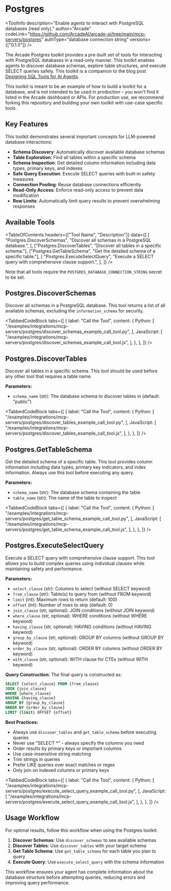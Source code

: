 # Postgres


<ToolInfo
  description="Enable agents to interact with PostgreSQL databases (read only)."
  author="Arcade"
  codeLink="https://github.com/ArcadeAI/arcade-ai/tree/main/mcp-servers/postgres"
  authType="database connection string"
  versions={["0.1.0"]}
/>

<Badges repo="arcadeai/arcade-postgres" />

The Arcade Postgres toolkit provides a pre-built set of tools for interacting with PostgreSQL databases in a read-only manner. This toolkit enables agents to discover database schemas, explore table structures, and execute SELECT queries safely. This toolkit is a companion to the blog post [Designing SQL Tools for AI Agents](https://blog.arcade.dev/sql-tools-ai-agents-security).

<Callout type="info">
  This toolkit is meant to be an example of how to build a toolkit for a
  database, and is not intended to be used in production - you won't find it
  listed in the Arcade dashboard or APIs. For production use, we recommend
  forking this repository and building your own toolkit with use-case specific
  tools.
</Callout>

## Key Features

This toolkit demonstrates several important concepts for LLM-powered database interactions:

- **Schema Discovery**: Automatically discover available database schemas
- **Table Exploration**: Find all tables within a specific schema
- **Schema Inspection**: Get detailed column information including data types, primary keys, and indexes
- **Safe Query Execution**: Execute SELECT queries with built-in safety measures
- **Connection Pooling**: Reuse database connections efficiently
- **Read-Only Access**: Enforce read-only access to prevent data modification
- **Row Limits**: Automatically limit query results to prevent overwhelming responses

## Available Tools

<TableOfContents
  headers={["Tool Name", "Description"]}
  data={[
    [
      "Postgres.DiscoverSchemas",
      "Discover all schemas in a PostgreSQL database.",
    ],
    ["Postgres.DiscoverTables", "Discover all tables in a specific schema."],
    ["Postgres.GetTableSchema", "Get the detailed schema of a specific table."],
    [
      "Postgres.ExecuteSelectQuery",
      "Execute a SELECT query with comprehensive clause support.",
    ],
  ]}
/>

Note that all tools require the `POSTGRES_DATABASE_CONNECTION_STRING` secret to be set.

## Postgres.DiscoverSchemas

Discover all schemas in a PostgreSQL database. This tool returns a list of all available schemas, excluding the `information_schema` for security.

<TabbedCodeBlock
  tabs={[
    {
      label: "Call the Tool",
      content: {
        Python: [
          "/examples/integrations/mcp-servers/postgres/discover_schemas_example_call_tool.py",
        ],
        JavaScript: [
          "/examples/integrations/mcp-servers/postgres/discover_schemas_example_call_tool.js",
        ],
      },
    },
  ]}
/>

## Postgres.DiscoverTables

Discover all tables in a specific schema. This tool should be used before any other tool that requires a table name.

**Parameters:**

- `schema_name` (str): The database schema to discover tables in (default: "public")

<TabbedCodeBlock
  tabs={[
    {
      label: "Call the Tool",
      content: {
        Python: [
          "/examples/integrations/mcp-servers/postgres/discover_tables_example_call_tool.py",
        ],
        JavaScript: [
          "/examples/integrations/mcp-servers/postgres/discover_tables_example_call_tool.js",
        ],
      },
    },
  ]}
/>

## Postgres.GetTableSchema

Get the detailed schema of a specific table. This tool provides column information including data types, primary key indicators, and index information. Always use this tool before executing any query.

**Parameters:**

- `schema_name` (str): The database schema containing the table
- `table_name` (str): The name of the table to inspect

<TabbedCodeBlock
  tabs={[
    {
      label: "Call the Tool",
      content: {
        Python: [
          "/examples/integrations/mcp-servers/postgres/get_table_schema_example_call_tool.py",
        ],
        JavaScript: [
          "/examples/integrations/mcp-servers/postgres/get_table_schema_example_call_tool.js",
        ],
      },
    },
  ]}
/>

## Postgres.ExecuteSelectQuery

Execute a SELECT query with comprehensive clause support. This tool allows you to build complex queries using individual clauses while maintaining safety and performance.

**Parameters:**

- `select_clause` (str): Columns to select (without SELECT keyword)
- `from_clause` (str): Table(s) to query from (without FROM keyword)
- `limit` (int): Maximum rows to return (default: 100)
- `offset` (int): Number of rows to skip (default: 0)
- `join_clause` (str, optional): JOIN conditions (without JOIN keyword)
- `where_clause` (str, optional): WHERE conditions (without WHERE keyword)
- `having_clause` (str, optional): HAVING conditions (without HAVING keyword)
- `group_by_clause` (str, optional): GROUP BY columns (without GROUP BY keyword)
- `order_by_clause` (str, optional): ORDER BY columns (without ORDER BY keyword)
- `with_clause` (str, optional): WITH clause for CTEs (without WITH keyword)

**Query Construction:**
The final query is constructed as:

```sql
SELECT {select_clause} FROM {from_clause}
JOIN {join_clause}
WHERE {where_clause}
HAVING {having_clause}
GROUP BY {group_by_clause}
ORDER BY {order_by_clause}
LIMIT {limit} OFFSET {offset}
```

**Best Practices:**

- Always use `discover_tables` and `get_table_schema` before executing queries
- Never use "SELECT \*" - always specify the columns you need
- Order results by primary keys or important columns
- Use case-insensitive string matching
- Trim strings in queries
- Prefer LIKE queries over exact matches or regex
- Only join on indexed columns or primary keys

<TabbedCodeBlock
  tabs={[
    {
      label: "Call the Tool",
      content: {
        Python: [
          "/examples/integrations/mcp-servers/postgres/execute_select_query_example_call_tool.py",
        ],
        JavaScript: [
          "/examples/integrations/mcp-servers/postgres/execute_select_query_example_call_tool.js",
        ],
      },
    },
  ]}
/>

## Usage Workflow

For optimal results, follow this workflow when using the Postgres toolkit:

1. **Discover Schemas**: Use `discover_schemas` to see available schemas
2. **Discover Tables**: Use `discover_tables` with your target schema
3. **Get Table Schema**: Use `get_table_schema` for each table you plan to query
4. **Execute Query**: Use `execute_select_query` with the schema information

This workflow ensures your agent has complete information about the database structure before attempting queries, reducing errors and improving query performance.

<ToolFooter pipPackageName="arcade_postgres" />
